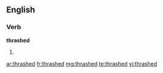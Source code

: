 ==English==

===Verb===
'''thrashed'''

# {{past of|[[thrash]]}}

[[ar:thrashed]]
[[fr:thrashed]]
[[mg:thrashed]]
[[te:thrashed]]
[[vi:thrashed]]